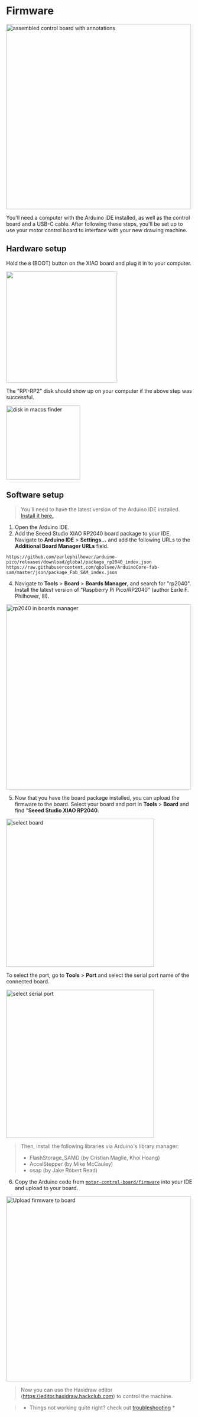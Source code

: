 # Firmware

<img
  src="https://cloud-las1eixli-hack-club-bot.vercel.app/0235199943-90dc2df5-dc4d-4326-883e-f35f49397ed1.png"
  alt="assembled control board with annotations"
  width="500"
/>

You'll need a computer with the Arduino IDE installed, as well as the control board and a USB-C cable. After following these steps, you'll be set up to use your motor control board to interface with your new drawing machine.

## Hardware setup

Hold the `B` (BOOT) button on the XIAO board and plug it in to your computer.

<img
  src="https://cloud-875fn52pd-hack-club-bot.vercel.app/0img_4068.jpg"
  width="300"
/>

The "RPI-RP2" disk should show up on your computer if the above step was successful.

<img
  src="https://cloud-744uh7pdl-hack-club-bot.vercel.app/0image.png"
  width="200"
  alt="disk in macos finder"
/>

## Software setup

> You'll need to have the latest version of the Arduino IDE installed. [Install it here.](https://www.arduino.cc/en/software/)

1. Open the Arduino IDE.
2. Add the Seeed Studio XIAO RP2040 board package to your IDE. Navigate to **Arduino IDE** > **Settings...** and add the following URLs to the **Additional Board Manager URLs** field.

```
https://github.com/earlephilhower/arduino-pico/releases/download/global/package_rp2040_index.json
https://raw.githubusercontent.com/qbolsee/ArduinoCore-fab-sam/master/json/package_Fab_SAM_index.json
```

4. Navigate to **Tools** > **Board** > **Boards Manager**, and search for "rp2040". Install the latest version of "Raspberry Pi Pico/RP2040" (author Earle F. Philhower, III).

<img
  src="https://cloud-emp4hciw2-hack-club-bot.vercel.app/0screenshot_2023-05-03_at_6.18.35_am.png"
  alt="rp2040 in boards manager"
  width="500"
/>

5. Now that you have the board package installed, you can upload the firmware to the board. Select your board and port in **Tools** > **Board** and find "**Seeed Studio XIAO RP2040**.

<img
  alt="select board"
  src="https://cloud-62cyva491-hack-club-bot.vercel.app/0screenshot_2023-05-03_at_6.21.56_am.png"
  width="400"
/>

To select the port, go to **Tools** > **Port** and select the serial port name of the connected board.

<img
  src="https://cloud-iclq94ywi-hack-club-bot.vercel.app/0screenshot_2023-05-03_at_6.29.06_am.png"
  alt="select serial port"
  width="400"
/>

> Then, install the following libraries via Arduino's library manager:
>
> - FlashStorage_SAMD (by Cristian Maglie, Khoi Hoang)
> - AccelStepper (by Mike McCauley)
> - osap (by Jake Robert Read)

6. Copy the Arduino code from [`motor-control-board/firmware`](https://github.com/hackclub/haxidraw/blob/main/motor-control-board/firmware/firmware.ino) into your IDE and upload to your board.

<img
  alt="Upload firmware to board"
  src="https://cloud-8rt747if7-hack-club-bot.vercel.app/0screenshot_2023-05-03_at_6.31.30_am.png"
  width="500"
/>

> Now you can use the Haxidraw editor (https://editor.haxidraw.hackclub.com) to control the machine.

> * Things not working quite right? check out [troubleshooting](/troubleshooting) *